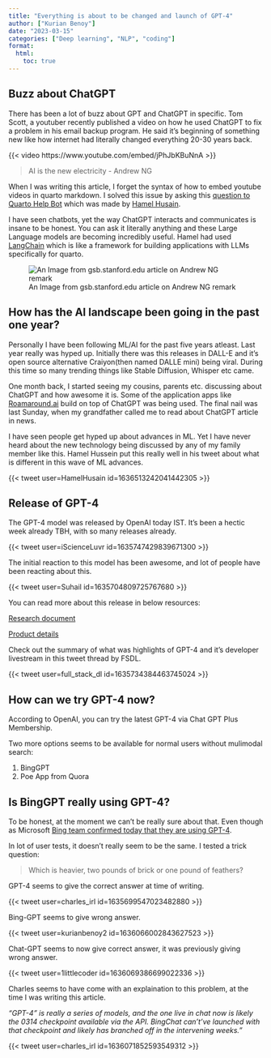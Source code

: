 ```yaml
---
title: "Everything is about to be changed and launch of GPT-4"
author: ["Kurian Benoy"]
date: "2023-03-15"
categories: ["Deep learning", "NLP", "coding"]
format:
  html:
    toc: true
---
```


## Buzz about ChatGPT

There has been a lot of buzz about GPT and ChatGPT in specific. Tom Scott,
a youtuber recently published a video on how he used ChatGPT to fix a problem
in his email backup program. He said it's beginning of something new like
how internet had literally changed everything 20-30 years back.

{{< video https://www.youtube.com/embed/jPhJbKBuNnA >}}

> AI is the new electricity
> - Andrew NG

When I was writing this article, I forget the syntax of how to embed youtube videos in quarto
markdown. I solved this issue by asking this [question to  Quarto Help Bot](https://quarto-bot.onrender.com/) which was made by [Hamel Husain](https://hamel.dev/).

I have seen chatbots, yet the way ChatGPT interacts and communicates is insane to be
honest. You can ask it literally anything and these Large Language models are becoming incredibly
useful. Hamel had used [LangChain](https://github.com/hwchase17/langchain/) which is like
a framework for building applications with LLMs specifically for quarto.

![An Image from gsb.stanford.edu article on Andrew NG remark](https://www.gsb.stanford.edu/sites/default/files/styles/1630x_variable_tinypng/public/resources/ng-ai-1630_1.jpg.webp?itok=9_DYUOPs)

## How has the AI landscape been going in the past one year?

Personally I have been following ML/AI for the past five years atleast. Last
year really was hyped up. Initially there was this releases in DALL-E and it's
open source alternative Craiyon(then named DALLE mini) being viral. During this
time so many trending things like Stable Diffusion, Whisper etc came.

One month back, I started seeing my cousins, parents etc. discussing about
ChatGPT and how awesome it is. Some of the application apps like [Roamaround.ai](https://www.roamaround.io)
build on top of ChatGPT was being used. The final nail was last Sunday, when my grandfather called
me to read about ChatGPT article in news.

I have seen people get hyped up about advances in ML. Yet I have never heard about the 
new technology being discussed by any of my family member like this. Hamel Hussein put this really well in his tweet about 
what is different in this wave of ML advances.

{{< tweet user=HamelHusain id=1636513242041442305 >}}


## Release of GPT-4

The GPT-4 model was released by OpenAI today IST. It's been a hectic week already TBH, with
so many releases already.

{{< tweet user=iScienceLuvr id=1635747429839671300 >}}

The initial reaction to this model has been awesome, and lot of people have been reacting
about this.

{{< tweet user=Suhail id=1635704809725767680 >}}

You can read more about this release in below resources:

[Research document](https://openai.com/research/gpt-4)

[Product details](https://openai.com/product/gpt-4)

Check out the summary of what was highlights of GPT-4 and it's developer livestream in this tweet
thread by FSDL.

{{< tweet user=full_stack_dl id=1635734384463745024 >}}

## How can we try GPT-4 now?

According to OpenAI, you can try the latest GPT-4 via Chat GPT Plus Membership.

Two more options seems to be available for normal users without mulimodal search:

1. BingGPT
2. Poe App from Quora

## Is BingGPT really using  GPT-4?

To be honest, at the moment we can't be really sure about that. Even though as
Microsoft [Bing team confirmed today that they are using GPT-4](https://blogs.bing.com/search/march_2023/Confirmed-the-new-Bing-runs-on-OpenAI%E2%80%99s-GPT-4).

In lot of user tests, it doesn't really seem to be the same. I tested a trick question:

> Which is heavier, two pounds of brick or one pound of feathers?

GPT-4 seems to give the correct answer at time of writing.

{{< tweet user=charles_irl id=1635699547023482880 >}}

Bing-GPT seems to give wrong answer.

{{< tweet user=kurianbenoy2 id=1636066002843627523 >}}

Chat-GPT seems to now give correct answer, it was previously giving wrong answer.

{{< tweet user=1littlecoder id=1636069386699022336 >}}

Charles seems to have come with an explaination to this problem, at the time I was writing this article.

*"GPT-4" is really a series of models, and the one live in chat now is likely the 0314 checkpoint available via the API. BingChat can't've launched with that checkpoint and likely has branched off in the intervening weeks."*

{{< tweet user=charles_irl id=1636071852593549312 >}}

